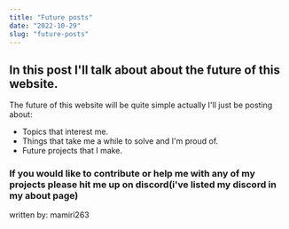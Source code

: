 ---
title: "Future posts"
date: "2022-10-29"
slug: "future-posts"
---

## In this post I'll talk about about the future of this website.

The future of this website will be quite simple actually I'll just be posting about:

- Topics that interest me.
- Things that take me a while to solve and I'm proud of.
- Future projects that I make.

### If you would like to contribute or help me with any of my projects please hit me up on discord(i've listed my discord in my about page)

written by: mamiri263